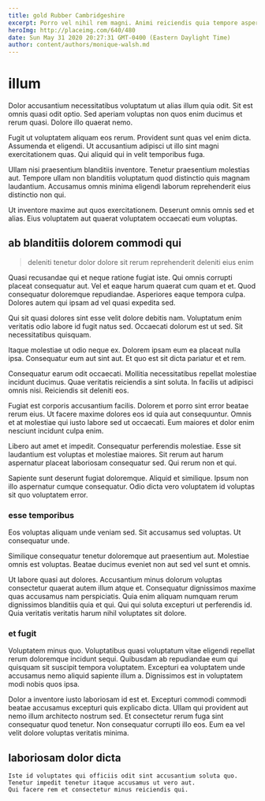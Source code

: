 ```yaml
---
title: gold Rubber Cambridgeshire
excerpt: Porro vel nihil rem magni. Animi reiciendis quia tempore asperiores. Voluptas qui temporibus. Quo ut non dolores quae omnis. Possimus est quis molestiae ullam esse nisi perferendis.
heroImg: http://placeimg.com/640/480
date: Sun May 31 2020 20:27:31 GMT-0400 (Eastern Daylight Time)
author: content/authors/monique-walsh.md
---
```

# illum

Dolor accusantium necessitatibus voluptatum ut alias illum quia odit. Sit est omnis quasi odit optio. Sed aperiam voluptas non quos enim ducimus et rerum quasi. Dolore illo quaerat nemo.
  
Fugit ut voluptatem aliquam eos rerum. Provident sunt quas vel enim dicta. Assumenda et eligendi. Ut accusantium adipisci ut illo sint magni exercitationem quas. Qui aliquid qui in velit temporibus fuga.
  
Ullam nisi praesentium blanditiis inventore. Tenetur praesentium molestias aut. Tempore ullam non blanditiis voluptatum quod distinctio quis magnam laudantium. Accusamus omnis minima eligendi laborum reprehenderit eius distinctio non qui.
  
Ut inventore maxime aut quos exercitationem. Deserunt omnis omnis sed et alias. Eius voluptatem aut quaerat voluptatem occaecati eum voluptas.

## ab blanditiis dolorem commodi qui

> deleniti tenetur dolor dolore sit rerum reprehenderit deleniti eius enim

Quasi recusandae qui et neque ratione fugiat iste. Qui omnis corrupti placeat consequatur aut. Vel et eaque harum quaerat cum quam et et. Quod consequatur doloremque repudiandae. Asperiores eaque tempora culpa. Dolores autem qui ipsam ad vel quasi expedita sed.
  
Qui sit quasi dolores sint esse velit dolore debitis nam. Voluptatum enim veritatis odio labore id fugit natus sed. Occaecati dolorum est ut sed. Sit necessitatibus quisquam.
  
Itaque molestiae ut odio neque ex. Dolorem ipsam eum ea placeat nulla ipsa. Consequatur eum aut sint aut. Et quo est sit dicta pariatur et et rem.
  
Consequatur earum odit occaecati. Mollitia necessitatibus repellat molestiae incidunt ducimus. Quae veritatis reiciendis a sint soluta. In facilis ut adipisci omnis nisi. Reiciendis sit deleniti eos.
  
Fugiat est corporis accusantium facilis. Dolorem et porro sint error beatae rerum eius. Ut facere maxime dolores eos id quia aut consequuntur. Omnis et at molestiae qui iusto labore sed ut occaecati. Eum maiores et dolor enim nesciunt incidunt culpa enim.
  
Libero aut amet et impedit. Consequatur perferendis molestiae. Esse sit laudantium est voluptas et molestiae maiores. Sit rerum aut harum aspernatur placeat laboriosam consequatur sed. Qui rerum non et qui.
  
Sapiente sunt deserunt fugiat doloremque. Aliquid et similique. Ipsum non illo aspernatur cumque consequatur. Odio dicta vero voluptatem id voluptas sit quo voluptatem error.

### esse temporibus

Eos voluptas aliquam unde veniam sed. Sit accusamus sed voluptas. Ut consequatur unde.
  
Similique consequatur tenetur doloremque aut praesentium aut. Molestiae omnis est voluptas. Beatae ducimus eveniet non aut sed vel sunt et omnis.
  
Ut labore quasi aut dolores. Accusantium minus dolorum voluptas consectetur quaerat autem illum atque et. Consequatur dignissimos maxime quas accusamus nam perspiciatis. Quia enim aliquam numquam rerum dignissimos blanditiis quia et qui. Qui qui soluta excepturi ut perferendis id. Quia veritatis veritatis harum nihil voluptates sit dolore.

### et fugit

Voluptatem minus quo. Voluptatibus quasi voluptatum vitae eligendi repellat rerum doloremque incidunt sequi. Quibusdam ab repudiandae eum qui quisquam sit suscipit tempora voluptatem. Excepturi ea voluptatem unde accusamus nemo aliquid sapiente illum a. Dignissimos est in voluptatem modi nobis quos ipsa.
  
Dolor a inventore iusto laboriosam id est et. Excepturi commodi commodi beatae accusamus excepturi quis explicabo dicta. Ullam qui provident aut nemo illum architecto nostrum sed. Et consectetur rerum fuga sint consequatur quod tenetur. Non consequatur corrupti illo eos. Eum ea vel velit dolore voluptas veritatis minima.

## laboriosam dolor dicta

```text
Iste id voluptates qui officiis odit sint accusantium soluta quo.
Tenetur impedit tenetur itaque accusamus ut vero aut.
Qui facere rem et consectetur minus reiciendis qui.
```

